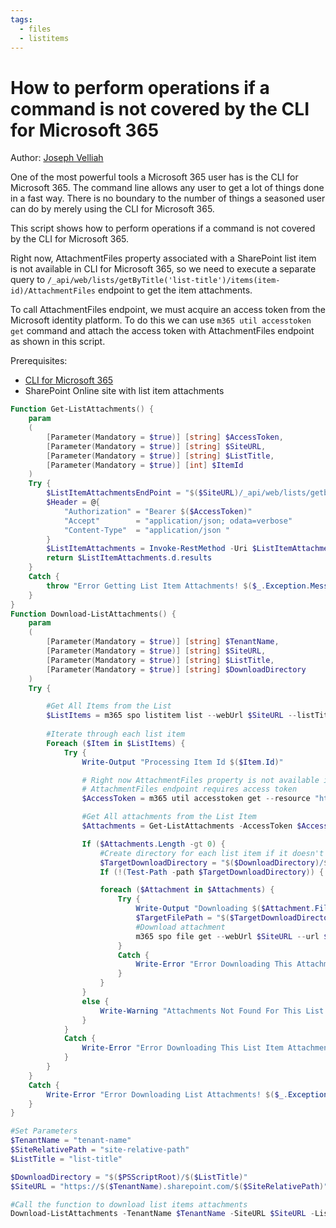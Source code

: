 ```yaml
---
tags:
  - files
  - listitems
---
```



# How to perform operations if a command is not covered by the CLI for Microsoft 365

Author: [Joseph Velliah](https://blog.josephvelliah.com/spol-download-attachments-from-list-items-using-cli-for-microsoft-365)

One of the most powerful tools a Microsoft 365 user has is the CLI for Microsoft 365. The command line allows any user to get a lot of things done in a fast way. There is no boundary to the number of things a seasoned user can do by merely using the CLI for Microsoft 365.

This script shows how to perform operations if a command is not covered by the CLI for Microsoft 365.

Right now, AttachmentFiles property associated with a SharePoint list item is not available in CLI for Microsoft 365, so we need to execute a separate query to ```/_api/web/lists/getByTitle('list-title')/items(item-id)/AttachmentFiles``` endpoint to get the item attachments.

To call AttachmentFiles endpoint, we must acquire an access token from the Microsoft identity platform. To do this we can use ```m365 util accesstoken get``` command and attach the access token with AttachmentFiles endpoint as shown in this script.

Prerequisites:

- [CLI for Microsoft 365](https://pnp.github.io/cli-microsoft365/)
- SharePoint Online site with list item attachments

<Tabs>
  <TabItem value="PowerShell">

  ```powershell
  Function Get-ListAttachments() {
      param
      (
          [Parameter(Mandatory = $true)] [string] $AccessToken,
          [Parameter(Mandatory = $true)] [string] $SiteURL,
          [Parameter(Mandatory = $true)] [string] $ListTitle,
          [Parameter(Mandatory = $true)] [int] $ItemId
      )   
      Try {
          $ListItemAttachmentsEndPoint = "$($SiteURL)/_api/web/lists/getbytitle('$($ListTitle)')/items($($ItemId))/AttachmentFiles"
          $Header = @{
              "Authorization" = "Bearer $($AccessToken)"
              "Accept"        = "application/json; odata=verbose" 
              "Content-Type"  = "application/json "
          }
          $ListItemAttachments = Invoke-RestMethod -Uri $ListItemAttachmentsEndPoint -Headers $Header -Method Get  
          return $ListItemAttachments.d.results
      }
      Catch {
          throw "Error Getting List Item Attachments! $($_.Exception.Message)" 
      }
  }
  Function Download-ListAttachments() {
      param
      (
          [Parameter(Mandatory = $true)] [string] $TenantName,
          [Parameter(Mandatory = $true)] [string] $SiteURL,
          [Parameter(Mandatory = $true)] [string] $ListTitle,
          [Parameter(Mandatory = $true)] [string] $DownloadDirectory
      )   
      Try {
  
          #Get All Items from the List
          $ListItems = m365 spo listitem list --webUrl $SiteURL --listTitle $ListTitle -o json | ConvertFrom-Json -AsHashtable
           
          #Iterate through each list item
          Foreach ($Item in $ListItems) {
              Try {
                  Write-Output "Processing Item Id $($Item.Id)"
  
                  # Right now AttachmentFiles property is not available in cli-microsoft365 so we need to execute a separate query to /_api/web/lists/getByTitle('list-title')/items(item-id)/AttachmentFiles to get the item attachments. 
                  # AttachmentFiles endpoint requires access token 
                  $AccessToken = m365 util accesstoken get --resource "https://$($TenantName).sharepoint.com" --new 
  
                  #Get All attachments from the List Item
                  $Attachments = Get-ListAttachments -AccessToken $AccessToken -SiteURL $SiteURL -ListTitle $ListTitle -ItemId $Item.Id
  
                  If ($Attachments.Length -gt 0) {
                      #Create directory for each list item if it doesn't exist
                      $TargetDownloadDirectory = "$($DownloadDirectory)/$($Item.Id)"
                      If (!(Test-Path -path $TargetDownloadDirectory)) { New-Item $TargetDownloadDirectory -type Directory | Out-Null }
  
                      foreach ($Attachment in $Attachments) {
                          Try {
                              Write-Output "Downloading $($Attachment.FileName)"
                              $TargetFilePath = "$($TargetDownloadDirectory)/$($Attachment.FileName)"
                              #Download attachment
                              m365 spo file get --webUrl $SiteURL --url $Attachment.ServerRelativeUrl --asFile --path $TargetFilePath
                          }
                          Catch {
                              Write-Error "Error Downloading This Attachment! $($_.Exception.Message)" 
                          }
                      }
                  }
                  else {
                      Write-Warning "Attachments Not Found For This List Item!"
                  }
              }
              Catch {
                  Write-Error "Error Downloading This List Item Attachments! $($_.Exception.Message)"
              }
          }
      }
      Catch {
          Write-Error "Error Downloading List Attachments! $($_.Exception.Message)"
      }
  }
  
  #Set Parameters
  $TenantName = "tenant-name"
  $SiteRelativePath = "site-relative-path"
  $ListTitle = "list-title"
  
  $DownloadDirectory = "$($PSScriptRoot)/$($ListTitle)"
  $SiteURL = "https://$($TenantName).sharepoint.com/$($SiteRelativePath)"
  
  #Call the function to download list items attachments
  Download-ListAttachments -TenantName $TenantName -SiteURL $SiteURL -ListTitle $ListTitle -DownloadDirectory $DownloadDirectory
  ```

  </TabItem>
</Tabs>

